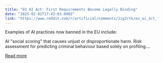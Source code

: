 ```yaml
---
title: "EU AI Act: First Requirements Become Legally Binding"
date: "2025-02-02T17:43:03.000Z"
link: "https://www.reddit.com/r/artificial/comments/1ig2rtk/eu_ai_act_first_requirements_become_legally/"
---
```


Examples of AI practices now banned in the EU include:
  
AI "social scoring" that causes unjust or disproportionate harm.
 Risk assessment for predicting criminal behaviour based solely on profiling....

[Read more](https://www.reddit.com/r/artificial/comments/1ig2rtk/eu_ai_act_first_requirements_become_legally/)
